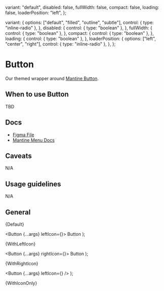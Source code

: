 
  variant: "default",
  disabled: false,
  fullWidth: false,
  compact: false,
  loading: false,
  loaderPosition: "left",
};

  variant: {
    options: ["default", "filled", "outline", "subtle"],
    control: { type: "inline-radio" },
  },
  disabled: {
    control: { type: "boolean" },
  },
  fullWidth: {
    control: { type: "boolean" },
  },
  compact: {
    control: { type: "boolean" },
  },
  loading: {
    control: { type: "boolean" },
  },
  loaderPosition: {
    options: ["left", "center", "right"],
    control: { type: "inline-radio" },
  },
};

<Meta
  title="Buttons/Button"
  component={Button}
  args={args}
  argTypes={argTypes}
/>

# Button

Our themed wrapper around [Mantine Button](https://mantine.dev/core/button/).

## When to use Button

TBD

## Docs

- [Figma File](https://www.figma.com/file/Ey1rOyIxRHpmRvE9XrGyop/Buttons-%2F-Button?type=design&node-id=1-96&mode=design&t=JaO1GZU7AnpAmx4o-0)
- [Mantine Menu Docs](https://mantine.dev/core/button/)

## Caveats

N/A

## Usage guidelines

N/A

## General


<Canvas>
  <Story name="Default">{Default}</Story>
</Canvas>

  <Button {...args} leftIcon={<Icon name="play" />}>
    Button
  </Button>
);

<Canvas>
  <Story name="WithLeftIcon">{WithLeftIcon}</Story>
</Canvas>

  <Button {...args} rightIcon={<Icon name="chevrondown" />}>
    Button
  </Button>
);

<Canvas>
  <Story name="WithRightIcon">{WithRightIcon}</Story>
</Canvas>

  <Button {...args} leftIcon={<Icon name="play" />} />
);

<Canvas>
  <Story name="WithIconOnly">{WithIconOnly}</Story>
</Canvas>
